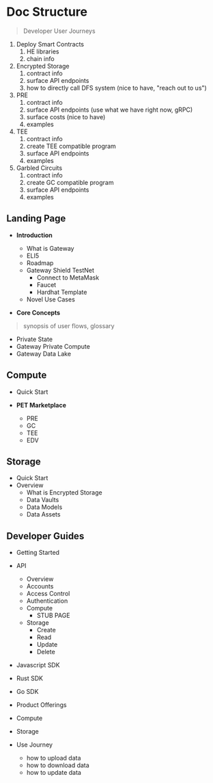 # Doc Structure

> Developer User Journeys

1. Deploy Smart Contracts
   1. HE libraries
   2. chain info
2. Encrypted Storage
   1. contract info
   2. surface API endpoints
   3. how to directly call DFS system (nice to have, "reach out to us")
3. PRE
   1. contract info
   2. surface API endpoints (use what we have right now, gRPC)
   3. surface costs (nice to have)
   4. examples
4. TEE
   1. contract info
   2. create TEE compatible program
   3. surface API endpoints
   4. examples
5. Garbled Circuits
   1. contract info
   2. create GC compatible program
   3. surface API endpoints
   4. examples

## Landing Page

- **Introduction**

  - What is Gateway
  - ELI5
  - Roadmap
  - Gateway Shield TestNet
    - Connect to MetaMask
    - Faucet
    - Hardhat Template
  - Novel Use Cases

- **Core Concepts**

> synopsis of user flows, glossary

- Private State
- Gateway Private Compute
- Gateway Data Lake

## Compute

- Quick Start
- **PET Marketplace**

  - PRE
  - GC
  - TEE
  - EDV

## Storage

- Quick Start
- Overview
  - What is Encrypted Storage
  - Data Vaults
  - Data Models
  - Data Assets

## Developer Guides

- Getting Started
- API
  - Overview
  - Accounts
  - Access Control
  - Authentication
  - Compute
    - STUB PAGE
  - Storage
    - Create
    - Read
    - Update
    - Delete
- Javascript SDK
- Rust SDK
- Go SDK
- Product Offerings
- Compute
- Storage

- Use Journey

  - how to upload data
  - how to download data
  - how to update data
